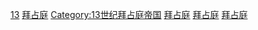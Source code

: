 {{portal|人物}}
{{各世纪拜占庭人}}

[[Category:各世纪拜占庭人|13]]
[[Category:13世纪亚洲各国人物|拜占庭]]
[[Category:13世纪拜占庭帝国|Category:13世纪拜占庭帝国]]
[[Category:13世纪欧洲各国人物|拜占庭]]
[[Category:13世纪各国人物|拜占庭]]
[[Category:13世纪基督徒|拜占庭]]